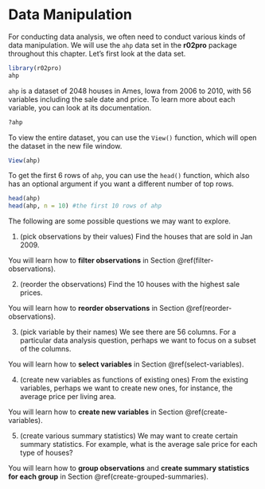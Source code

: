# Data Manipulation {#data-manipulation}

For conducting data analysis, we often need to conduct various kinds of data manipulation. We will use the `ahp` data set in the **r02pro** package throughout this chapter. Let's first look at the data set.

```r
library(r02pro)
ahp
```

`ahp` is a dataset of 2048 houses in Ames, Iowa from 2006 to 2010, with 56 variables including the sale date and price. To learn more about each variable, you can look at its documentation.
```r
?ahp
```

To view the entire dataset, you can use the `View()` function, which will open the dataset in the new file window.
```r
View(ahp)
```

To get the first 6 rows of `ahp`, you can use the `head()` function, which also has an optional argument if you want a different number of top rows. 
```r
head(ahp)
head(ahp, n = 10) #the first 10 rows of ahp
```



The following are some possible questions we may want to explore.

1. (pick observations by their values) Find the houses that are sold in Jan 2009. 

You will learn how to **filter observations** in Section \@ref(filter-observations).

2. (reorder the observations) Find the 10 houses with the highest sale prices.

You will learn how to **reorder observations** in Section \@ref(reorder-observations).

3. (pick variable by their names) We see there are 56 columns. For a particular data analysis question, perhaps we want to focus on a subset of the columns.

You will learn how to **select variables** in Section \@ref(select-variables).

4. (create new variables as functions of existing ones) From the existing variables, perhaps we want to create new ones, for instance, the average price per living area.

You will learn how to **create new variables** in Section \@ref(create-variables).


5. (create various summary statistics) We may want to create certain summary statistics. For example, what is the average sale price for each type of houses?

You will learn how to **group observations** and **create summary statistics for each group** in Section \@ref(create-grouped-summaries).


